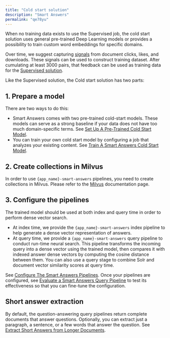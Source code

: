 ```yaml
---
title: "Cold start solution"
description: "Smart Answers"
permalink: "qe78yu"
---
```


When no training data exists to use the Supervised job, the cold start solution uses general pre-trained Deep Learning models or provides a possibility to train custom word embeddings for specific domains.

Over time, we suggest capturing [signals](/managed-fusion/5.9/ws4w2h/signals) from document clicks, likes, and downloads.
These signals can be used to construct training dataset. After cumulating at least 3000 pairs, that feedback can be used as training data for the [Supervised solution](#faq).

Like the Supervised solution, the Cold start solution has two parts:

## 1. Prepare a model

There are two ways to do this:

* Smart Answers comes with two pre-trained cold-start models. These models can serve as a strong baseline if your data does not have too much domain-specific terms. See [Set Up A Pre-Trained Cold Start Model](/how-to/gv3jta/set-up-a-pre-trained-cold-start-model-for-smart-answers).
* You can train your own cold start model by configuring a job that analyzes your existing content. See [Train A Smart Answers Cold Start Model](/how-to/hxiuyl/train-a-smart-answers-cold-start-model).

## 2. Create collections in Milvus

In order to use `{app_name}-smart-answers` pipelines, you need to create collections in Milvus. Please refer to the [Milvus](/fusion/5.9/8821/milvus) documentation page.

## 3. Configure the pipelines

The trained model should be used at both index and query time in order to perform dense vector search.

* At index time, we provide the `{app_name}-smart-answers` index pipeline to help generate a dense vector representation of answers.
* At query time, we provide a `{app_name}-smart-answers` query pipeline to conduct run-time neural search. This pipeline transforms the incoming query into a dense vector using the trained model, then compares it with indexed answer dense vectors by computing the cosine distance between them. You can also use a query stage to combine Solr and document vector similarity scores at query time.

See [Configure The Smart Answers Pipelines](/how-to/2bfmm2/configure-the-smart-answers-pipelines). Once your pipelines are configured, see [Evaluate a Smart Answers Query Pipeline](/how-to/tij2o9/evaluate-a-smart-answers-query-pipeline) to test its effectiveness so that you can fine-tune the configuration.

## Short answer extraction

By default, the question-answering query pipelines return complete documents that answer questions. Optionally, you can extract just a paragraph, a sentence, or a few words that answer the question. See [Extract Short Answers from Longer Documents](/how-to/1eti6h/extract-short-answers-from-longer-documents).